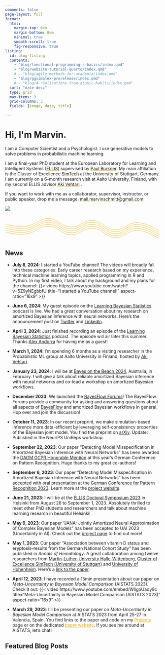 ```yaml
---
comments: false
page-layout: full
format:
  html: 
    margin-top: 0em
    margin-bottom: 0em
    minimal: true
    smooth-scroll: true
    fig-responsive: true
listing:
  id: blog-listing
  contents:   
    - "blog/functional-programming-r-basics/index.qmd"
    - "blog/website-tutorial-quarto/index.qmd"
    # - "blog/agile-methods-for-academia/index.qmd"
    - "blog/ggsimplex-prerelease/index.qmd"
    # - "blog/4-realizations-from-atomic-habits/index.qmd"
  sort: "date desc"
  type: grid
  max-items: 3
  grid-columns: 3
  fields: [image, date, title]

---
```







::: {.column-screen}
```{=html}
<link rel="stylesheet" href="html/landing_page_styles.css">

<div class="gradient_bg">
    <div class="hero section_padding">
        <div class="hero_content">
            <h1>Hi, I'm <span class="gradient_text">Marvin</span>.</h1>
            <p>I am a Computer Scientist and a Psychologist.
            I use generative models to solve problems in probabilistic machine learning.
            </p>
            <p>
            I am a final-year PhD student at the European Laboratory for Learning and Intelligent Systems (<a href="https://ellis.eu/" target="_blank"><span style='text-decoration: underline;text-decoration-color: #E6AA04;'>ELLIS</span></a>) supervised by <a href="https://paul-buerkner.github.io/" target="_blank"><span style='text-decoration: underline;text-decoration-color: #E6AA04;'>Paul Bürkner</span></a>. My main affiliation is the Cluster of Excellence <a href="https://www.simtech.uni-stuttgart.de/" target="_blank"><span style='text-decoration: underline;text-decoration-color: #E6AA04;'>SimTech</span></a> at the University of Stuttgart, Germany. I am currently on a 6-month research visit at Aalto University, Finland, with my second ELLIS advisor <a href="https://users.aalto.fi/~ave/" target="_blank"><span style='text-decoration: underline;text-decoration-color: #E6AA04;'>Aki Vehtari</span></a>
.
            </p>
            <p>If you want to work with me as a collaborator, supervisor, instructor, or public speaker, drop me a message: <a href="mailto:mail.marvinschmitt@gmail.com"><span style='text-decoration: underline;
  text-decoration-color: #E6AA04;'>mail.marvinschmitt@gmail.com</span></a></p>
            
            <!-- <p><b><span style="color:#E6AA04"">JOB MARKET 2024:</span></b> I am looking for machine learning positions in Europe (or remote) starting in winter 2024. My current interests revolve around deep learning, probabilistic ML, and ML4Science. I'm curious about new topics as well. I spend a considerable amount of my time programming in R and Python (PyTorch + TensorFlow). </p>
            <p>Here is my <a href="cv/index.html"><span style='text-decoration: underline;
  text-decoration-color: #E6AA04;'>CV (Link)</span></a>. Reach out if you think there might be a fit: <a href="mailto:mail.marvinschmitt@gmail.com"><span style='text-decoration: underline;
  text-decoration-color: #E6AA04;'>mail.marvinschmitt@gmail.com</span></a></p>-->
                <!--Check out my blog to learn more about deep learning, Bayesian statistics, psychology, software engineering, and a bit of everything in between. </p>
            <p>If you want to get a notification about new content, consider entering your email here (it's free of course!):</p>
            <div class="hero_content_input">
                <iframe src="https://embeds.beehiiv.com/c7111066-479b-43db-ad92-8d703fe96bf0?slim=true" data-test-id="beehiiv-embed" frameborder="0" scrolling="no"></iframe>
            </div>
            <div class="hero_content_below_button">
                <span>or <a href="blog/index.html" style="text-decoration: underline">read a bit of my blog first</a>.</span>
            </div>
            -->

        </div>
        <div class="hero_image">
            <img src="/img/marvin_headshot.png"/>
        </div>
        <div id="dot_container">
        </div>
    </div>
    <!--<svg id="bottom_wave" xmlns="http://www.w3.org/2000/svg" viewBox="0 0 1440 250">
        <path
                fill="#ABC"
                fill-opacity="1"
                d="M0,128L48,117.3C96,107,192,85,288,80C384,75,480,85,576,112C672,139,768,181,864,181.3C960,181,1056,139,1152,122.7C1248,107,1344,117,1392,122.7L1440,128L1440,320L1392,320C1344,320,1248,320,1152,320C1056,320,960,320,864,320C768,320,672,320,576,320C480,320,384,320,288,320C192,320,96,320,48,320L0,320Z"
        ></path>
    </svg>
    -->
    
<svg xmlns="http://www.w3.org/2000/svg" version="1.1" xmlns:xlink="http://www.w3.org/1999/xlink" xmlns:svgjs="http://svgjs.dev/svgjs" viewBox="0 0 800 150" opacity="1"><defs><linearGradient gradientTransform="rotate(270)" x1="50%" y1="0%" x2="50%" y2="100%" id="sssquiggly-grad"><stop stop-color="hsl(44, 97%, 46%)" stop-opacity="1" offset="0%"></stop><stop stop-color="hsl(44, 97%, 46%)" stop-opacity="1" offset="100%"></stop></linearGradient></defs><g stroke-width="1.5" stroke="url(#sssquiggly-grad)" fill="none" stroke-linecap="round" transform="matrix(1,0,0,1,-5,51.00748062133789)">
<path d="M10,10C31.726190476190478,11.666666666666666,68.75,24.666666666666664,114.28571428571429,18C159.82142857142858,11.333333333333334,180.95238095238096,-22.833333333333332,228.57142857142858,-22C276.1904761904762,-21.166666666666668,295.2380952380953,19.916666666666668,342.8571428571429,22C390.4761904761905,24.083333333333332,409.5238095238095,-14.916666666666668,457.14285714285717,-12C504.7619047619048,-9.083333333333332,523.8095238095239,33.708333333333336,571.4285714285714,36C619.047619047619,38.291666666666664,638.0952380952382,-1.8333333333333333,685.7142857142858,-1C733.3333333333334,-0.16666666666666674,776.1904761904761,31.458333333333336,800,40" transform="matrix(1,0,0,1,0,50)"></path><path d="M10,10C31.726190476190478,11.666666666666666,68.75,24.666666666666664,114.28571428571429,18C159.82142857142858,11.333333333333334,180.95238095238096,-22.833333333333332,228.57142857142858,-22C276.1904761904762,-21.166666666666668,295.2380952380953,19.916666666666668,342.8571428571429,22C390.4761904761905,24.083333333333332,409.5238095238095,-14.916666666666668,457.14285714285717,-12C504.7619047619048,-9.083333333333332,523.8095238095239,33.708333333333336,571.4285714285714,36C619.047619047619,38.291666666666664,638.0952380952382,-1.8333333333333333,685.7142857142858,-1C733.3333333333334,-0.16666666666666674,776.1904761904761,31.458333333333336,800,40" transform="matrix(1,0,0,1,0,40)"></path><path d="M10,10C31.726190476190478,11.666666666666666,68.75,24.666666666666664,114.28571428571429,18C159.82142857142858,11.333333333333334,180.95238095238096,-22.833333333333332,228.57142857142858,-22C276.1904761904762,-21.166666666666668,295.2380952380953,19.916666666666668,342.8571428571429,22C390.4761904761905,24.083333333333332,409.5238095238095,-14.916666666666668,457.14285714285717,-12C504.7619047619048,-9.083333333333332,523.8095238095239,33.708333333333336,571.4285714285714,36C619.047619047619,38.291666666666664,638.0952380952382,-1.8333333333333333,685.7142857142858,-1C733.3333333333334,-0.16666666666666674,776.1904761904761,31.458333333333336,800,40" transform="matrix(1,0,0,1,0,30)"></path><path d="M10,10C31.726190476190478,11.666666666666666,68.75,24.666666666666664,114.28571428571429,18C159.82142857142858,11.333333333333334,180.95238095238096,-22.833333333333332,228.57142857142858,-22C276.1904761904762,-21.166666666666668,295.2380952380953,19.916666666666668,342.8571428571429,22C390.4761904761905,24.083333333333332,409.5238095238095,-14.916666666666668,457.14285714285717,-12C504.7619047619048,-9.083333333333332,523.8095238095239,33.708333333333336,571.4285714285714,36C619.047619047619,38.291666666666664,638.0952380952382,-1.8333333333333333,685.7142857142858,-1C733.3333333333334,-0.16666666666666674,776.1904761904761,31.458333333333336,800,40" transform="matrix(1,0,0,1,0,20)"></path><path d="M10,10C31.726190476190478,11.666666666666666,68.75,24.666666666666664,114.28571428571429,18C159.82142857142858,11.333333333333334,180.95238095238096,-22.833333333333332,228.57142857142858,-22C276.1904761904762,-21.166666666666668,295.2380952380953,19.916666666666668,342.8571428571429,22C390.4761904761905,24.083333333333332,409.5238095238095,-14.916666666666668,457.14285714285717,-12C504.7619047619048,-9.083333333333332,523.8095238095239,33.708333333333336,571.4285714285714,36C619.047619047619,38.291666666666664,638.0952380952382,-1.8333333333333333,685.7142857142858,-1C733.3333333333334,-0.16666666666666674,776.1904761904761,31.458333333333336,800,40" transform="matrix(1,0,0,1,0,10)"></path></g></svg>

</div>


<script src="html/jquery.min.js"></script>
<script src="html/TweenMax.min.js"></script>
<!--<script src="html/parallax.js"></script>-->
```

:::

:::{#news}
## News

- **July 8, 2024**: I started a YouTube channel! The videos will broadly fall into these categories: Early career research based on my experience, technical machine learning topics, applied programming in R and Python. In my first video, I talk about my background and my plans for the channel: {{< video https://www.youtube.com/watch?v=5Z9yNEgbbfU
    title="I started a YouTube channel!"
    aspect-ratio="16x9" >}}

- **June 6, 2024**: My guest episode on the [Learning Bayesian Statistics](https://learnbayesstats.com/) podcast is live. We had a great conversation about my research on amortized Bayesian inference with neural networks. Here's the announcement post on [Twitter](https://x.com/MarvinSchmittML/status/1798708954769641638) and [LinkedIn](https://www.linkedin.com/feed/update/urn:li:activity:7204469302513602560/).

- **April 3, 2024**: Just finished recording an episode of the [Learning Bayesian Statistics](https://learnbayesstats.com/) podcast. The episode will air later this summer. Thanks [Alex Andorra](https://twitter.com/alex_andorra) for having me as a guest!

- **March 1, 2024**: I'm spending 6 months as a visiting researcher in the Probabilistic ML group at Aalto University in Finland, hosted by [Aki Vehtari](https://users.aalto.fi/~ave/).

- **January 23, 2024**: I will be at [Bayes on the Beach 2024](https://research.qut.edu.au/qutcds/bayes-onthe-beach/), Australia, in February. I will give a talk about reliable amortized Bayesian inference with neural networks and co-lead a workshop on amortized Bayesian workflows.

- **December 2023**: We launched the [BayesFlow Forums](https://discuss.bayesflow.org/)! The BayesFlow Forums provide a community for asking and answering questions about all aspects of [BayesFlow](https://www.bayesflow.org) and amortized Bayesian workflows in general. Hop over and join the discussion!

- **October 11, 2023**: In our recent preprint, we make simulation-based inference more data-efficient by leveraging self-consistency properties of the Bayesian joint model. You find the preprint on [arXiv](https://arxiv.org/abs/2310.04395). Update: Published in the NeurIPS UniReps workshop.

- **September 22, 2023**: Our paper "Detecting Model Misspecification in Amortized Bayesian Inference with Neural Networks" has been awarded the [DAGM GCPR Honorable Mention](https://x.com/MarvinSchmittML/status/1706281145501933850) at this year's German Conference on Pattern Recognition. Huge thanks to my great co-authors!

- **September 6, 2023**: Our paper "Detecting Model Misspecification in Amortized Bayesian Inference with Neural Networks" has been accepted with oral presentation at the [German Conference for Pattern Recognition 2023](https://www.dagm-gcpr.de/year/2023). Learn more at the [project website](projects/#sbi-model-misspecification).

- **June 21, 2023**: I will be at the [ELLIS Doctoral Symposium 2023](https://ellis.eu/events/ellis-doctoral-symposium-2023) in Helsinki from August 28 to September 1, 2023. Absolutely thrilled to meet other PhD students and researchers and talk about machine learning research in beautiful Helsinki!

- **May 9, 2023**: Our paper "JANA: Jointly Amortized Neural Approximation of Complex Bayesian Models" has been accepted to UAI 2023 (Uncertainty in AI). Check out the [project page](projects/#jana-jointly-amortized-neural-approximation-of-complex-bayesian-models) to find out more!

- **May 1, 2023**: Our paper "Association between vitamin D status and eryptosis–results from the German National Cohort Study" has been published in *Annals of Hematology*. A great collaboration among twelve researchers from [Martin-Luther-University Halle-Wittenberg](https://www.uni-halle.de/), [Cluster of Excellence SimTech (University of Stuttgart)](https://www.simtech.uni-stuttgart.de/) and [University of Hohenheim](https://www.uni-hohenheim.de/en). Here's a [link to the paper](https://link.springer.com/article/10.1007/s00277-023-05239-w).

- **April 12, 2023**: I have recorded a 15min presentation about our paper on *Meta-Uncertainty in Bayesian Model Comparison* (AISTATS 2023). Check it out: {{< video https://www.youtube.com/embed/WIigoUaqy9c
    title="Meta-Uncertainty in Bayesian Model Comparison (AISTATS 2023)"
    aspect-ratio="16x9" >}}

- **March 29, 2023**: I'll be presenting our paper on *Meta-Uncertainty in Bayesian Model Comparison* at AISTATS 2023 from April 25-27 in Valencia, Spain. You find links to the paper and code on my <a href="projects/index.qmd#meta-uncertainty-BMC" target="_blank" style="color: #E6AA04;">Projects</a> page or on the dedicated <a href="https://meta-uncertainty.github.io/" target="_blank" style="color: #E6AA04;">paper website</a>. If you see me around at AISTATS, let's chat!
:::

<!-- 
- **March 20, 2023**: We are hiring a student assistant to help with software development for probabilistic machine learning, 5-10h/week. <a href="student_assistant_software_engineering_ml/index.html" target="_blank" style="color: #E6AA04;">Here</a> is a link to the advertisement. <a href="mailto:mail.marvinschmitt@gmail.com?subject=Student assistant ML software engineering" target="_blank" style="color: #E6AA04;">Drop me a mail</a> if you're interested!

- **March 10, 2023**: Heading to [BayesComp 2023](https://bayescomp2023.com/) in Levi, Finland. Finally putting faces to all those names from papers and Twitter. Presenting a [poster](projects/poster_bayescomp_mms.pdf) and an invited lightning talk. See you around! -->

<!-- - **01.12.2021**: I have started working as a PhD researcher in Paul Buerkner's Junior Research Group for Bayesian Statistics at the Cluster of Excellence SimTech (University of Stuttgart). Excited to do hands-on research on Bayesian Statistics and Probabilistic Machine Learning! -->



## Featured Blog Posts
:::{#blog-listing}
:::